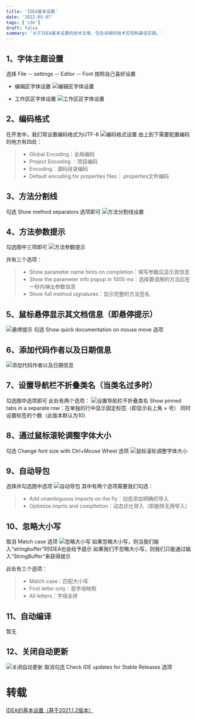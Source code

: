 ```yaml
---
title: 'IDEA基本设置'
date: '2022-05-07'
tags: ['ide']
draft: false
summary: '关于IDEA基本设置的技术文章，包含详细的技术实现和最佳实践。'
---
```


## 1、字体主题设置
选择 File -- settings -- Editor -- Font  按照自己喜好设置
- 编辑区字体设置
![编辑区字体设置](https://qiniu.calmchen.com/blog/2022-05-07-idea-editor-font.png)

- 工作区区字体设置
![工作区区字体设置](https://qiniu.calmchen.com/blog/2022-05-07-idea-behavior-theme.png)

## 2、编码格式
在开发中，我们常设置编码格式为UTF-8
![编码格式设置](https://qiniu.calmchen.com/blog/2022-05-07-idea1.png)
由上到下需要配置编码的地方有四处：
> - Global Encoding：全局编码
> - Project Encoding ：项目编码
> - Encoding：源码目录编码
> - Default encoding for properties files：.properties文件编码

## 3、方法分割线
勾选 Show method separators 选项即可
![方法分割线设置](https://qiniu.calmchen.com/blog/2022-05-07-031119.png)

## 4、方法参数提示
勾选图中三项即可
![方法参数提示](https://qiniu.calmchen.com/blog/2022-05-07-031423.png)

共有三个选项：
> - Show parameter name hints on completion：填写参数后显示其信息
> - Show the parameter info popup in 1000 ms：选择要调用的方法后在一秒内弹出参数信息
> - Show full method signatures：显示完整的方法签名

## 5、鼠标悬停显示其文档信息（即悬停提示）
![悬停提示](https://qiniu.calmchen.com/blog/2022-05-07-031635.png)
勾选 Show quick documentation on mouse move 选项

## 6、添加代码作者以及日期信息
![添加代码作者以及日期信息](https://qiniu.calmchen.com/blog/2022-05-07-idea-codetemplates-fileheader.png)

## 7、设置导航栏不折叠类名（当类名过多时）
勾选图中选项即可
此处有两个选项：
![设置导航栏不折叠类名](https://qiniu.calmchen.com/blog/2022-05-07-idea-showtabs.png)
Show pinned tabs in a separate row：在单独的行中显示固定标签（即显示右上角 × 号）
同时设置标签的个数（此版本默认为10）

## 8、通过鼠标滚轮调整字体大小

勾选 Change font size with Ctrl+Mouse Wheel 选项
![鼠标滚轮调整字体大小](https://qiniu.calmchen.com/blog/2022-05-07-idea-mousecontrol.png)

## 9、自动导包
选择并勾选图中选项
![自动导包](https://qiniu.calmchen.com/blog/2022-05-07-idea-autoimport.png)
其中有两个选项需要我们勾选：
> - Add unambiguous imports on the fly：动态添加明确的导入
> - Optimize imprts and compltetion：动态优化导入（即删除无用导入）

## 10、忽略大小写
取消 Match case 选项
![忽略大小写](https://qiniu.calmchen.com/blog/2022-05-07-idea-matchcase.png)
如果忽略大小写，则当我们输入“stringbuffer”时IDEA也会给予提示
如果我们不忽略大小写，则我们只能通过输入“StringBuffer”来获得提示

此处有三个选项：
> - Match case：匹配大小写
> - First letter only：首字母映照
> - All letters：字母全拼

## 11、自动编译
暂无

## 12、关闭自动更新
![关闭自动更新](https://qiniu.calmchen.com/blog/2022-05-07-idea-check-ide-updates.png)
取消勾选 Check IDE updates for Stable Releases 选项

# 转载
[IDEA的基本设置（基于2021.1.2版本）](https://blog.csdn.net/weixin_54886569/article/details/119114894?spm=1001.2014.3001.5506)